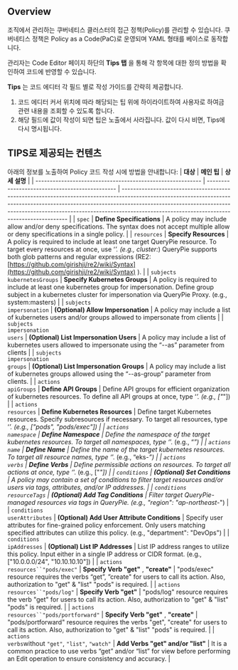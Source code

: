 ## Overview

조직에서 관리하는 쿠버네티스 클러스터의 접근 정책(Policy)를 관리할 수 있습니다. 쿠버네티스 정책은 Policy as a Code(PaC)로 운영되며 YAML 형태를 베이스로 동작합니다.

관리자는 Code Editor 페이지 하단의  **Tips 탭** 을 통해 각 항목에 대한 정의 방법을 확인하여 코드에 반영할 수 있습니다.

**Tips** 는 코드 에디터 각 필드 별로 작성 가이드를 간략히 제공합니다.

1. 코드 에디터 커서 위치에 따라 해당되는 팁 위에 하이라이트하여 사용자로 하여금 관련 내용을 조회할 수 있도록 합니다.
2. 해당 필드에 값이 작성이 되면 팁은 노출에서 사라집니다. 값이 다시 비면, Tips에 다시 명시됩니다.


## TIPS로 제공되는 컨텐츠

아래의 정보를 노출하여 Policy 코드 작성 시에 방법을 안내합니다:
|  **대상**                                                    |  **메인 팁**                                      |  **상세 설명**                                                                                                                                                                                                                                                                                            |
| ---------------------------------------------------------- | ---------------------------------------------- | ----------------------------------------------------------------------------------------------------------------------------------------------------------------------------------------------------------------------------------------------------------------------------------------------------- |
| `spec`                                                     |  **Define Specifications**                     | A policy may include allow and/or deny specifications. The syntax does not accept multiple allow or deny specifications in a single policy.                                                                                                                                                           |
| `resources`                                                |  **Specify Resources**                         | A policy is required to include at least one target QueryPie resource. To target every resources at once, use ‘*’. (e.g., cluster:*) QueryPie supports both glob patterns and regular expressions (RE2: [https://github.com/girishji/re2/wiki/Syntax](https://github.com/girishji/re2/wiki/Syntax) ). |
| `subjects`<br/>`kubernetesGroups`                          |  **Specify Kubernetes Groups**                 | A policy is required to include at least one kubernetes group for impersonation. Define group subject in a kubernetes cluster for impersonation via QueryPie Proxy. (e.g., system:masters)                                                                                                            |
| `subjects`<br/>`impersonation`                             |  **(Optional) Allow Impersonation**            | A policy may include a list of kubernetes users and/or groups allowed to impersonate from clients                                                                                                                                                                                                     |
| `subjects`<br/>`impersonation`<br/>`users`                 |  **(Optional) List Impersonation Users**       | A policy may include a list of kubernetes users allowed to impersonate using the “--as” parameter from clients                                                                                                                                                                                        |
| `subjects`<br/>`impersonation`<br/>`groups`                |  **(Optional) List Impersonation Groups**      | A policy may include a list of kubernetes groups allowed using the “--as-group” parameter from clients.                                                                                                                                                                                               |
| `actions`<br/>`apiGroups`                                  |  **Define API Groups**                         | Define API groups for efficient organization of kubernetes resources. To define all API groups at once, type ‘*’. (e.g., ["*"])                                                                                                                                                                       |
| `actions`<br/>`resources`                                  |  **Define Kubernetes Resources**               | Define target Kubernetes resources. Specify subresources if necessary. To target all resources, type ‘*’. (e.g., ["pods", "pods/exec"])                                                                                                                                                               |
| `actions`<br/>`namespace`                                  |  **Define Namespace**                          | Define the namespace of the target kubernetes resources. To target all namespaces, type ‘*’. (e.g., “*”)                                                                                                                                                                                              |
| `actions`<br/>`name`                                       |  **Define Name**                               | Define the name of the target kubernetes resources. To target all resource names, type ‘*’. (e.g., “eks-*”)                                                                                                                                                                                           |
| `actions`<br/>`verbs`                                      |  **Define Verbs**                              | Define permissible actions on resources. To target all actions at once, type ‘*’. (e.g., ["*"])                                                                                                                                                                                                       |
| `conditions`                                               |  **(Optional) Set Conditions**                 | A policy may contain a set of conditions to filter target resources and/or users via tags, attributes, and/or IP addresses.                                                                                                                                                                           |
| `conditions`<br/>`resourceTags`                            |  **(Optional) Add Tag Conditions**             | Filter target QueryPie-managed resources via tags in QueryPie. (e.g., "region": "ap-northeast-*")                                                                                                                                                                                                     |
| `conditions`<br/>`userAttributes`                          |  **(Optional) Add User Attribute Conditions**  | Specify user attributes for fine-grained policy enforcement. Only users matching specified attributes can utilize this policy. (e.g., "department": "DevOps")                                                                                                                                         |
| `conditions`<br/>`ipAddresses`                             |  **(Optional) List IP Addresses**              | List IP address ranges to utilize this policy. Input either in a single IP address or CIDR format. (e.g., ["10.0.0.0/24", "10.10.10.10"])                                                                                                                                                             |
| `actions`<br/>`resources``"pods/exec"`                     |  **Specify Verb "get"** ,  **"create"**        | "pods/exec" resource requires the verbs “get”, ”create" for users to call its action. Also, authorization to "get" & "list" "pods" is required.                                                                                                                                                       |
| `actions`<br/>`resources``"pods/log"`                      |  **Specify Verb "get"**                        | "pods/log" resource requires the verb "get" for users to call its action. Also, authorization to "get" & "list" "pods" is required.                                                                                                                                                                   |
| `actions`<br/>`resources``"pods/portforward"`              |  **Specify Verb "get"** ,  **"create"**        | "pods/portforward" resource requires the verbs "get", "create" for users to call its action. Also, authorization to "get" & "list" "pods" is required.                                                                                                                                                |
| `actions`<br/>`verbs`without `"get"`, `"list"`, `"watch"`  |  **Add Verbs "get" and/or "list"**             | It is a common practice to use verbs “get” and/or “list” for view before performing an Edit operation to ensure consistency and accuracy.                                                                                                                                                             |
